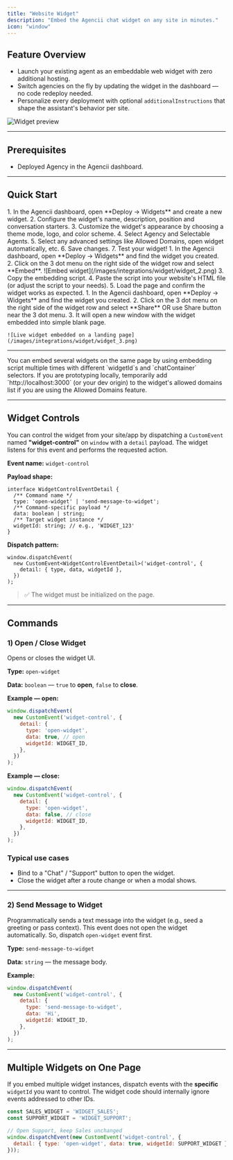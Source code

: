 ```yaml
---
title: "Website Widget"
description: "Embed the Agencii chat widget on any site in minutes."
icon: "window"
---
```


## Feature Overview

- Launch your existing agent as an embeddable web widget with zero additional hosting.
- Switch agencies on the fly by updating the widget in the dashboard — no code redeploy needed.
- Personalize every deployment with optional `additionalInstructions` that shape the assistant's behavior per site.

![Widget preview](/images/integrations/widget/widget_1.png)

---

## Prerequisites

- Deployed Agency in the Agencii dashboard.

---

## Quick Start

<Steps>
  <Step title="Create a new widget">
    1. In the Agencii dashboard, open **Deploy → Widgets** and create a new widget.
    2. Configure the widget's name, description, position and conversation starters.
    3. Customize the widget's appearance by choosing a theme mode, logo, and color scheme.
    4. Select Agency and Selectable Agents.
    5. Select any advanced settings like Allowed Domains, open widget automatically, etc.
    6. Save changes.
    7. Test your widget!
  </Step>

  <Step title="Embed the widget">
    1. In the Agencii dashboard, open **Deploy → Widgets** and find the widget you created.
    2. Click on the 3 dot menu on the right side of the widget row and select **Embed**.
    ![Embed widget](/images/integrations/widget/widget_2.png)
    3. Copy the embedding script.
    4. Paste the script into your website's HTML file (or adjust the script to your needs).
    5. Load the page and confirm the widget works as expected.
  </Step>

  <Step title="Share the widget">
    1. In the Agencii dashboard, open **Deploy → Widgets** and find the widget you created.
    2. Click on the 3 dot menu on the right side of the widget row and select **Share** OR use Share button near the 3 dot menu.
    3. It will open a new window with the widget embedded into simple blank page.

    ![Live widget embedded on a landing page](/images/integrations/widget/widget_3.png)
  </Step>
</Steps>

---

<Tip>
You can embed several widgets on the same page by using embedding script multiple times with different `widgetId`s and `chatContainer` selectors.
</Tip>


<Tip>
If you are prototyping locally, temporarily add `http://localhost:3000` (or your dev origin) to the widget's allowed domains list if you are using the Allowed Domains feature.
</Tip>

---

## Widget Controls

You can control the widget from your site/app by dispatching a `CustomEvent` named **"widget-control"** on `window` with a `detail` payload. The widget listens for this event and performs the requested action.

**Event name:** `widget-control`

**Payload shape:**

```tsx
interface WidgetControlEventDetail {
  /** Command name */
  type: 'open-widget' | 'send-message-to-widget';
  /** Command-specific payload */
  data: boolean | string;
  /** Target widget instance */
  widgetId: string; // e.g., 'WIDGET_123'
}

```

**Dispatch pattern:**

```tsx
window.dispatchEvent(
  new CustomEvent<WidgetControlEventDetail>('widget-control', {
    detail: { type, data, widgetId },
  })
);

```

> ✅ The widget must be initialized on the page.

---

## Commands

### 1) Open / Close Widget

Opens or closes the widget UI.

**Type:** `open-widget`

**Data:** `boolean` — `true` to **open**, `false` to **close**.

**Example — open:**

```jsx
window.dispatchEvent(
  new CustomEvent('widget-control', {
    detail: {
      type: 'open-widget',
      data: true, // open
      widgetId: WIDGET_ID,
    },
  })
);

```

**Example — close:**

```jsx
window.dispatchEvent(
  new CustomEvent('widget-control', {
    detail: {
      type: 'open-widget',
      data: false, // close
      widgetId: WIDGET_ID,
    },
  })
);

```

### Typical use cases

- Bind to a "Chat" / "Support" button to open the widget.
- Close the widget after a route change or when a modal shows.

---

### 2) Send Message to Widget

Programmatically sends a text message into the widget (e.g., seed a greeting or pass context).
This event does not open the widget automatically. So, dispatch `open-widget` event first.

**Type:** `send-message-to-widget`

**Data:** `string` — the message body.

**Example:**

```jsx
window.dispatchEvent(
  new CustomEvent('widget-control', {
    detail: {
      type: 'send-message-to-widget',
      data: 'Hi',
      widgetId: WIDGET_ID,
    },
  })
);

```

---

## Multiple Widgets on One Page

If you embed multiple widget instances, dispatch events with the **specific** `widgetId` you want to control. The widget code should internally ignore events addressed to other IDs.

```jsx
const SALES_WIDGET = 'WIDGET_SALES';
const SUPPORT_WIDGET = 'WIDGET_SUPPORT';

// Open Support, keep Sales unchanged
window.dispatchEvent(new CustomEvent('widget-control', {
  detail: { type: 'open-widget', data: true, widgetId: SUPPORT_WIDGET },
}));

```
